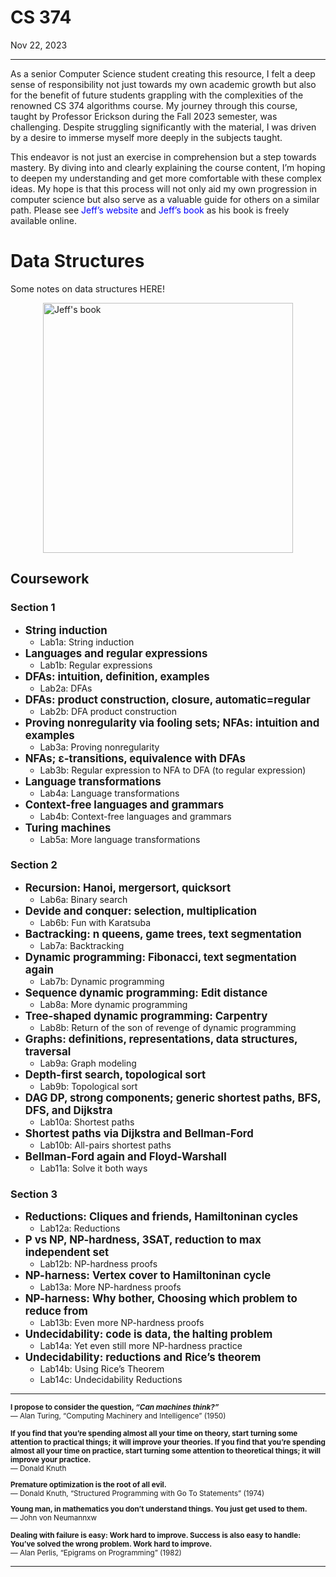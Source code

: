 <!-- ---
navbar: false
--- -->

<h1 class=post>CS 374</h1>
<span class='meta'>Nov 22, 2023</span>
<hr/>

As a senior Computer Science student creating this resource, I felt a deep sense of responsibility 
not just towards my own academic growth but also for the benefit of future students grappling with the 
complexities of the renowned CS 374 algorithms course. My journey through this course, taught 
by Professor Erickson during the Fall 2023 semester, was challenging. Despite struggling significantly 
with the material, I was driven by a desire to immerse myself more deeply in the subjects taught.

This endeavor is not just an exercise in comprehension but a step towards mastery. By diving into and clearly explaining the course content, I'm hoping to deepen my understanding and get more comfortable with these complex ideas.
My hope is that this process will not only aid my own progression in computer science but also serve as a valuable guide 
for others on a similar path. Please see <a href="https://jeffe.cs.illinois.edu/" style= "color: blue; text-decoration: none;"> Jeff's website</a>  and <a href="https://jeffe.cs.illinois.edu/teaching/algorithms/" style="color: blue; text-decoration: none;"> Jeff's book</a> as his book is freely available online. 

<h1 class=post>Data Structures</h1>
Some notes on data structures <a href="/CS374/dataStructures.qmd#Data" style="text-decoration: none;">HERE!</a>
</br>

<img src="/images/FrontCover.png" alt="Jeff's book" height="400" style="display: block; margin-left: auto; margin-right: auto;" />

## Coursework

### Section 1

- <span style="font-size: larger; font-weight: bold;">String induction</span> 
    - <a href="/CS374/lab1a.qmd#lab1a" style="text-decoration: none;">Lab1a:</a> String induction 
- <span style="font-size: larger; font-weight: bold;">Languages and regular expressions</span> 
    - <a href="#lab1b" style="text-decoration: none;">Lab1b:</a> Regular expressions
- <span style="font-size: larger; font-weight: bold;">DFAs: intuition, definition, examples</span> 
    - <a href="#lab2a" style="text-decoration: none;">Lab2a:</a> DFAs
- <span style="font-size: larger; font-weight: bold;">DFAs: product construction, closure, automatic=regular</span> 
    - <a href="#lab2b" style="text-decoration: none;">Lab2b:</a> DFA product construction
- <span style="font-size: larger; font-weight: bold;">Proving nonregularity via fooling sets; NFAs: intuition and examples </span> 
    - <a href="#lab3a" style="text-decoration: none;">Lab3a:</a> Proving nonregularity
- <span style="font-size: larger; font-weight: bold;">NFAs; ε-transitions, equivalence with DFAs</span> 
    - <a href="#lab3b" style="text-decoration: none;">Lab3b:</a> Regular expression to NFA to DFA (to regular expression)
- <span style="font-size: larger; font-weight: bold;">Language transformations</span> 
    - <a href="#lab4a" style="text-decoration: none;">Lab4a:</a> Language transformations
- <span style="font-size: larger; font-weight: bold;">Context-free languages and grammars </span> 
    - <a href="#lab4b" style="text-decoration: none;">Lab4b:</a> Context-free languages and grammars
- <span style="font-size: larger; font-weight: bold;">Turing machines </span> 
    - <a href="#lab5a" style="text-decoration: none;">Lab5a:</a> More language transformations


### Section 2

- <span style="font-size: larger; font-weight: bold;">Recursion: Hanoi, mergersort, quicksort</span> 
    - <a href="lab1a.qmd#lab1a" style="text-decoration: none;">Lab6a:</a>  Binary search
- <span style="font-size: larger; font-weight: bold;">Devide and conquer: selection, multiplication</span> 
    - <a href="#lab1b" style="text-decoration: none;">Lab6b:</a>  Fun with Karatsuba
- <span style="font-size: larger; font-weight: bold;">Bactracking: n queens, game trees, text segmentation</span> 
    - <a href="#lab2a" style="text-decoration: none;">Lab7a:</a> Backtracking
- <span style="font-size: larger; font-weight: bold;">Dynamic programming: Fibonacci, text segmentation again</span> 
    - <a href="/CS374/lab7b.qmd#lab7b" style="text-decoration: none;">Lab7b:</a> Dynamic programming
- <span style="font-size: larger; font-weight: bold;">Sequence dynamic programming: Edit distance </span> 
    - <a href="/CS374/lab8a.qmd#lab8a" style="text-decoration: none;">Lab8a:</a> More dynamic programming
- <span style="font-size: larger; font-weight: bold;">Tree-shaped dynamic programming: Carpentry</span> 
    - <a href="#lab3b" style="text-decoration: none;">Lab8b:</a>  Return of the son of revenge of dynamic programming
- <span style="font-size: larger; font-weight: bold;">Graphs: definitions, representations, data structures, traversal</span> 
    - <a href="#lab4a" style="text-decoration: none;">Lab9a:</a> Graph modeling
- <span style="font-size: larger; font-weight: bold;">Depth-first search, topological sort </span> 
    - <a href="#lab4b" style="text-decoration: none;">Lab9b:</a> Topological sort
- <span style="font-size: larger; font-weight: bold;">DAG DP, strong components; generic shortest paths, BFS, DFS, and Dijkstra </span> 
    - <a href="#lab5a" style="text-decoration: none;">Lab10a:</a> Shortest paths
- <span style="font-size: larger; font-weight: bold;">Shortest paths via Dijkstra and Bellman-Ford </span> 
    - <a href="#lab4b" style="text-decoration: none;">Lab10b:</a> All-pairs shortest paths
- <span style="font-size: larger; font-weight: bold;">Bellman-Ford again and Floyd-Warshall </span> 
    - <a href="#lab4b" style="text-decoration: none;">Lab11a:</a> Solve it both ways

### Section 3

- <span style="font-size: larger; font-weight: bold;">Reductions: Cliques and friends, Hamiltoninan cycles</span> 
    - <a href="lab1a.qmd#lab1a" style="text-decoration: none;">Lab12a:</a> Reductions
- <span style="font-size: larger; font-weight: bold;">P vs NP, NP-hardness, 3SAT, reduction to max independent set</span> 
    - <a href="#lab1b" style="text-decoration: none;">Lab12b:</a> NP-hardness proofs
- <span style="font-size: larger; font-weight: bold;">NP-harness: Vertex cover to Hamiltoninan cycle</span> 
    - <a href="#lab2a" style="text-decoration: none;">Lab13a:</a> More NP-hardness proofs
- <span style="font-size: larger; font-weight: bold;">NP-harness: Why bother, Choosing which problem to reduce from</span> 
    - <a href="lab7b.qmd#lab7b" style="text-decoration: none;">Lab13b:</a> Even more NP-hardness proofs
- <span style="font-size: larger; font-weight: bold;">Undecidability: code is data, the halting problem </span> 
    - <a href="#lab3a" style="text-decoration: none;">Lab14a:</a> Yet even still more NP-hardness practice
- <span style="font-size: larger; font-weight: bold;">Undecidability: reductions and Rice's theorem</span> 
    - <a href="#lab3b" style="text-decoration: none;">Lab14b:</a>  Using Rice's Theorem
    - <a href="#lab3b" style="text-decoration: none;">Lab14c:</a>  Undecidability Reductions



<hr/>

<small>
<b style="font-weight: bold"> I propose to consider the question, <i>"Can machines think?"</i></b>
<br />
— Alan Turing, "Computing Machinery and Intelligence" (1950)

<b style="font-weight: bold">If you find that you're spending almost all your time on theory, start turning some attention to practical things; it will improve your theories. If you find that you're spending almost all your time on practice, start turning some attention to theoretical things; it will improve your practice.</b>
<br />
— Donald Knuth

<b style="font-weight: bold">Premature optimization is the root of all evil.</b>
<br />
— Donald Knuth, "Structured Programming with Go To Statements" (1974)

<b style="font-weight: bold">Young man, in mathematics you don't understand things. You just get used to them.</b>
<br />
— John von Neumannxw

<b style="font-weight: bold">Dealing with failure is easy: Work hard to improve. Success is also easy to handle: You've solved the wrong problem. Work hard to improve.</b>
<br />
— Alan Perlis, "Epigrams on Programming" (1982)
</small>

<hr/>

